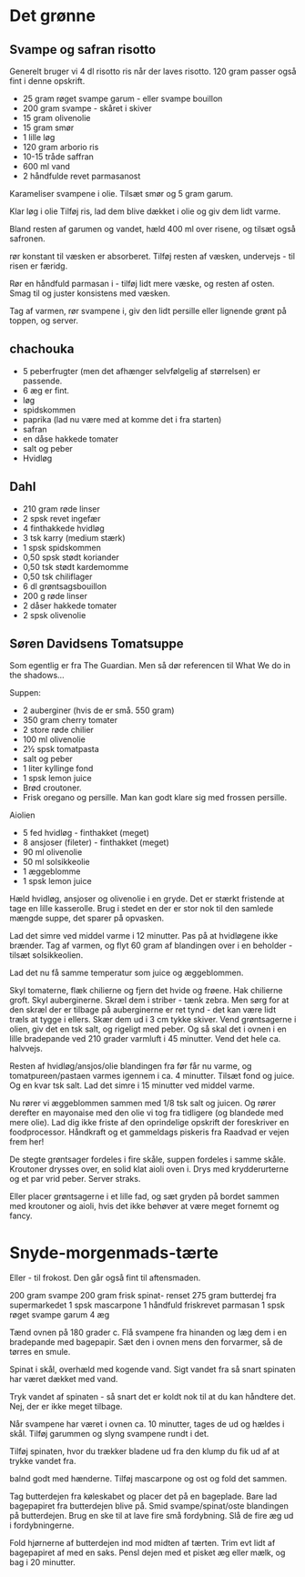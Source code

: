 # Det grønne

## Svampe og safran risotto

Generelt bruger vi 4 dl risotto ris når der laves risotto. 
120 gram passer også fint i denne opskrift.

* 25 gram røget svampe garum - eller svampe bouillon
* 200 gram svampe - skåret i skiver
* 15 gram olivenolie
* 15 gram smør
* 1 lille løg
* 120 gram arborio ris
* 10-15 tråde saffran
* 600 ml vand
* 2 håndfulde revet parmasanost

Karameliser svampene i olie.
Tilsæt smør og 5 gram garum.

Klar løg i olie
Tilføj ris, lad dem blive dækket i olie og giv dem lidt varme.

Bland resten af garumen og vandet, hæld 400 ml over risene, og 
tilsæt også safronen.

rør konstant til væsken er absorberet. Tilføj resten af 
væsken, undervejs - til risen er færidg.

Rør en håndfuld parmasan i - tilføj lidt mere væske, og 
resten af osten. Smag til og juster konsistens med væsken.

Tag af varmen, rør svampene i, giv den lidt persille eller lignende
grønt på toppen, og server. 


## chachouka

* 5 peberfrugter (men det afhænger selvfølgelig af størrelsen) er passende.
* 6 æg er fint.
* løg
* spidskommen
* paprika (lad nu være med at komme det i fra starten)
* safran
* en dåse hakkede tomater
* salt og peber
* Hvidløg


## Dahl

* 210 gram røde linser
* 2 spsk revet ingefær
* 4 finthakkede hvidløg
* 3 tsk karry (medium stærk)
* 1 spsk spidskommen
* 0,50 spsk stødt koriander
* 0,50 tsk stødt kardemomme
* 0,50 tsk chiliflager
* 6 dl grøntsagsbouillon
* 200 g røde linser
* 2 dåser hakkede tomater
* 2 spsk olivenolie


## Søren Davidsens Tomatsuppe

Som egentlig er fra The Guardian.
Men så dør referencen til What We do in the shadows...

Suppen:

* 2 auberginer (hvis de er små. 550 gram)
* 350 gram cherry tomater
* 2 store røde chilier
* 100 ml olivenolie
* 2½ spsk tomatpasta
* salt og peber
* 1 liter kyllinge fond
* 1 spsk lemon juice
* Brød croutoner.
* Frisk oregano og persille. Man kan godt klare sig med frossen persille.

Aiolien

* 5 fed hvidløg - finthakket (meget)
* 8 ansjoser (fileter) - finthakket (meget)
* 90 ml olivenolie
* 50 ml solsikkeolie
* 1 æggeblomme
* 1 spsk lemon juice

Hæld hvidløg, ansjoser og olivenolie i en gryde. Det er stærkt fristende at tage
en lille kasserolle. Brug i stedet en der er stor nok til
den samlede mængde suppe, det sparer på opvasken.

Lad det simre ved middel varme i 12 minutter. Pas på at hvidløgene ikke brænder.
Tag af varmen, og flyt 60 gram af blandingen over i en beholder - tilsæt solsikkeolien.

Lad det nu få samme temperatur som juice og æggeblommen.

Skyl tomaterne, flæk chilierne og fjern det hvide og frøene. Hak chilierne
groft.
Skyl auberginerne. Skræl dem i striber - tænk zebra. Men sørg for at den skræl
der er tilbage på auberginerne er ret tynd - det kan være lidt træls at tygge i
ellers. Skær dem ud i 3 cm tykke skiver. Vend grøntsagerne i olien, giv det en
tsk salt, og rigeligt med peber. Og så skal det i ovnen i en lille bradepande
ved 210 grader varmluft i 45 minutter. Vend det hele ca. halvvejs.

Resten af hvidløg/ansjos/olie blandingen fra før får nu varme, og tomatpureen/pastaen
varmes igennem i ca. 4 minutter. Tilsæt fond og juice. Og en kvar tsk salt.
Lad det simre i 15 minutter ved middel varme.

Nu rører vi æggeblommen sammen med 1/8 tsk salt og juicen. Og rører derefter
en mayonaise med den olie vi tog fra tidligere (og blandede med mere olie).
Lad dig ikke friste af den oprindelige opskrift der foreskriver en foodprocessor.
Håndkraft og et gammeldags piskeris fra Raadvad er vejen frem her!

De stegte grøntsager fordeles i fire skåle,
suppen fordeles i samme skåle. Kroutoner drysses over, en solid klat aioli oven i.
Drys med krydderurterne og et par vrid peber. Server straks.

Eller placer grøntsagerne i et lille fad, og sæt gryden på bordet sammen med
kroutoner og aioli, hvis det ikke behøver at være meget fornemt og fancy.

# Snyde-morgenmads-tærte

Eller - til frokost. Den går også fint til aftensmaden.

200 gram svampe
200 gram frisk spinat- renset
275 gram butterdej fra supermarkedet
1 spsk mascarpone
1 håndfuld friskrevet parmasan
1 spsk røget svampe garum
4 æg

Tænd ovnen på 180 grader c.
Flå svampene fra hinanden og læg dem i en bradepande med 
bagepapir. Sæt den i ovnen mens den forvarmer, så de 
tørres en smule.

Spinat i skål, overhæld med kogende vand. Sigt vandet fra så
snart spinaten har været dækket med vand.

Tryk vandet af spinaten - så snart det er koldt nok til at 
du kan håndtere det. Nej, der er ikke meget tilbage.

Når svampene har været i ovnen ca. 10 minutter, tages de ud
og hældes i skål. Tilføj garummen og slyng svampene rundt i det.

Tilføj spinaten, hvor du trækker bladene ud fra den klump du
fik ud af at trykke vandet fra. 

balnd godt med hænderne. Tilføj mascarpone og ost og fold det
sammen.

Tag butterdejen fra køleskabet og placer det på en bageplade.
Bare lad bagepapiret fra butterdejen blive på.
Smid svampe/spinat/oste blandingen på butterdejen. Brug en
ske til at lave fire små fordybning. Slå de fire æg ud i 
fordybningerne.

Fold hjørnerne af butterdejen ind mod midten af tærten. Trim
evt lidt af bagepapiret af med en saks. Pensl dejen
med et pisket æg eller mælk, og bag i 20 minutter. 



